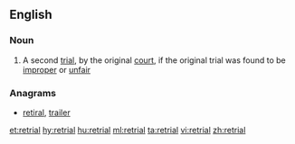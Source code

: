 ==English==
===Noun===
{{en-noun}}
# {{context|legal|lang=en}} A second [[trial]], by the original [[court]], if the original trial was found to be [[improper]] or [[unfair]]

===Anagrams===
* [[retiral#English|retiral]], [[trailer#English|trailer]]

[[et:retrial]]
[[hy:retrial]]
[[hu:retrial]]
[[ml:retrial]]
[[ta:retrial]]
[[vi:retrial]]
[[zh:retrial]]